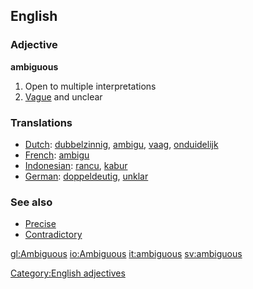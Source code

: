 ==English==
=== Adjective ===
[[Category:English adjectives]]
'''ambiguous'''

# Open to multiple interpretations
# [[Vague]] and unclear

=== Translations ===
*[[Dutch]]: [[dubbelzinnig]], [[ambigu]], [[vaag]], [[onduidelijk]]
*[[French]]: [[ambigu]]
*[[Indonesian]]: [[rancu]], [[kabur]]
*[[German]]: [[doppeldeutig]], [[unklar]]

===See also===
* [[Precise]]
* [[Contradictory]]

[[gl:Ambiguous]]
[[io:Ambiguous]]
[[it:ambiguous]]
[[sv:ambiguous]]